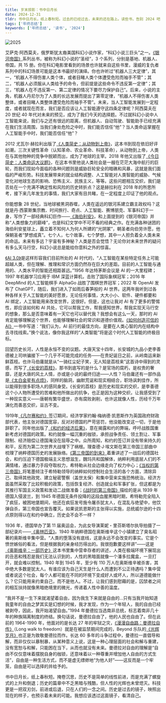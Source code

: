 ```yaml
---
title: 岁末掠影：书中日月长
date: 2024-12-31
tldr: 书中日月长，纸上春秋短。过去的已经过去，未来的还在路上。读些书，告别 2024 吧！
tags: ['年终总结']
keywords: ['年终总结', '读书', '2024']
---
```


![2025](https://assets.coderfee.com/blog/posts/2025/2025.png)

艾萨克·阿西莫夫，俄罗斯犹太裔美国科幻小说作家，“科幻小说三巨头”之一。[《银河帝国》](https://weread.qq.com/web/reader/716320805d2344716703998#outline?noScroll=1)系列丛书，被称为科幻小说的“圣经”，3 个系列，分别是基地、机器人、帝国，共 15 册。你在科幻电影里看到的场景也许就来自这些书里，漫威的复仇者系列中的科幻场景可能是这本书最好的演绎。你也许听过“机器人三大定律”，其一，“机器人不得伤害人类个体，或者目睹人类个体遭受危险而袖手不管”；其二，“机器人必须服从人类给予的命令，但前提是这些命令不违反第一定律”；其三，“机器人在不违反第一、第二定律的情况下要尽力保护自己”。后来，小说的主角，机器人丹尼尔为了人类的长远发展而提出了第零定律，“机器人不得伤害人类整体，或者目睹人类整体遭受危险而袖手不管”。未来，当人工智能发展到一定程度，或者就现在而言，我们是否应该让人工智能遵守这四条定律呢？阿西莫夫在 20 世纪 40 年代对未来的预见，成为了我们今天的选择题。不过就科幻小说中人工智能来说，我们与之还有很远的距离，但机器人、自动驾驶、智能助手已经充满在我们生活周围，当我们身处危险之中时，我们能否信任“他”？当人类命运掌握在人工智能手中时，我们能否信任“他”？

2012 尤瓦尔·赫拉利出版了[《人类简史：从动物到上帝》](https://weread.qq.com/web/reader/d4a322a05d0f04d4a01f0d6#outline?noScroll=1)，这本书到现在依旧好评如潮，三次关键性革命（认知革命、农业革命、科技革命），从动物到上帝，人类在与其他物种的竞争中脱颖而出，成为了地球的主宰。2018 年他又出版了[《今日简史：人类命运大议题》](https://weread.qq.com/web/reader/63432820715e8aee634792d#outline?noScroll=1)，在这本书里他说人类社会是一艘在茫茫大海中航行的巨轮，而我们现如今面临的各种问题则是威胁巨轮安全的暗礁和风暴，这就是我们面临的严峻形势。科技发展带来的就业结构调整、人工智能对人类智能的威胁、气候变化对地球生态的影响、恐怖主义、民族主义，等等。这些问题相互交织，我们是否处在一个充满不确定性和风险的历史转折点？这是赫拉利在 2018 年的所思所考，接下来几年发生的事情，我们大家有目共睹，在一定程度上印证了他的观点。

你能想象 28 世纪，当地球被黑洞吞噬，人类在遥远的银河系建立霸主政权吗？这就是丹·西蒙斯集宗教、时间旅行、奇点、人工智能、赛博朋克、军事科幻于一身，写作了一部经典科幻巨作——[《海伯利安》](https://weread.qq.com/web/reader/99732a205e228a9971aa900#outline?noScroll=1)，和上面提到的《银河帝国》并称“人类想象力的巅峰”，也是科幻文学中不可不看的经典之作。在充满各种谜团的海伯利安星球上，矗立着不知何人为何人所建的“光阴冢”，朝圣者向伯劳许愿，他保朝圣者“梦想成真”。七个人，七个故事，七个梦想，其中一人担负着全人类未来的命运。未来有多远？宇宙有多神秘？人类是否会觉悟？无论你对未来世界的疑问有多么天马行空，科幻小说总是能给你意料之外的惊喜。

[《AI 3.0》](https://weread.qq.com/web/reader/a72320c072289166a7200ff#outline?noScroll=1)是这样形容我们目前所处的 AI 时代的，“人工智能在某些特定任务上可能超越人类，但在理解、推理和常识方面仍然存在巨大的差距。目前的人工智能与通用的、人类水平的智能还相距甚远。”1956 年达特茅斯会议是 AI 的一大里程碑；1997 年机器学习应用于 IBM 深蓝计算机，击败了国际象棋冠军；2016 年 DeepMind 的人工智能棋手 AlphaGo 战胜了围棋世界冠军；2022 年 OpenAI 发布了 ChatGPT，随后，我们进入了如雨后春笋般的 AI 世界。这两年我听到过各种各样关于人工智能的美好愿景，无论任何事情，大大小小、软件、硬件都要和 AI 绑定，人工智能用来改变世界，这很好。但是，这也让我对 AI 有了更多的警惕性，即应该如何和 AI 共处，它可以帮我工作，帮我感知世界，帮我实现天马行空的想象，那么是否意味着有一天它也可以替代我？我想会有这么一天，那时的 AI 肯定能够理解这个世界，也能够理解社会的常识和道德价值观。[《如何创造可信的AI》](https://weread.qq.com/web/reader/e483297071df7108e482b8b#outline?noScroll=1)一书中写道：“我们认为，AI 前行的最佳方向，是要在人类心智的内在结构中去寻找线索。”换个说法，像你我这样的“人类智能”将是这个时代人工智能的终极目标。

回望历史长河，人性是永恒不变的议题。大唐天宝十四年，长安城的九品小吏李善德被上司哄骗接下一个几乎不可能完成的任务——在贵妃诞日之前，从岭南运来新鲜荔枝。也许马伯庸就是从“一骑红尘妃子笑，无人知是荔枝来”这首诗中得到的灵感，而写了[《长安的荔枝》](https://weread.qq.com/web/reader/cc932860813ab67c2g014597#outline?noScroll=1)，那书到底写的是什么？是官场的腐朽，是权贵的奢靡，还是大唐的风土人情，亦或是小说的最终归途——人性？马伯庸还有一部作品是[《太白金星有点烦》](https://weread.qq.com/web/reader/23e32130813ab82bdg015cd2#outline?noScroll=1)，同样的脑洞，幽默荒诞和现实相结合，职场讽刺佳作，所以能得到很多职场人的感同身受。《长安的荔枝》是历史和现实的交织，是李善德这个小人物所遭受的苦难和他所做出的抗争，也正是因为这种交织，让我感受到了一种现实意义——唐朝有繁华盛世，亦有腐败剥削，也许这就像人性，历经千万年演化而善恶交织，亘古不变。

1919年[《凡尔赛和约》](https://baike.baidu.com/item/%E5%87%A1%E5%B0%94%E8%B5%9B%E5%92%8C%E7%BA%A6/513254)签订期间，经济学家约翰·梅纳德·凯恩斯作为英国政府财政部代表，他主张对德国宽容，反对对德国的严苛惩罚，他没能改变这一切，于是他辞职了。同年他出版了[《和约的经济后果》](https://weread.qq.com/web/reader/94d32c10813ab8279g016ce1#outline?noScroll=1)，意在揭露和约的弊端，呼吁战胜国重新考虑对德国的政策。和约就像一幅沉重的枷锁，承担战争责任、领土割让、军事限制、经济赔偿让德国淹没在屈辱之中。众所周知，和约的签订并没有带来持久的和平，反而为第二次世界大战埋下了祸根。理查德·J·埃文斯在第三帝国三部曲中梳理了纳粹德国历史的发展脉络。[《第三帝国的到来》](https://weread.qq.com/web/reader/16e320a071cc19ae16ea782#outline?noScroll=1)着重讲述了一战后的德国社会，和约压迫下德国极端主义思想滋生，魏玛共和国解体，纳粹利用底层人们的不满情绪，通过暴力手段夺取权力，希特勒从社会边缘走向了权力中心；[《当权的第三帝国》](https://weread.qq.com/web/reader/24132c8071cc19b6241fcaa#outline?noScroll=1)将笔墨倾注于希特勒领导的纳粹如何控制社会生活的各个方面，清除异己、取缔其他政党、建立秘密警察（盖世太保）和集中营来实施恐怖统治。经济方面虽然采取了比较积极的政策，包括恢复经济、创造就业和军事扩张，但这都是为其推行军国主义政策和发动二战做准备；[《战时的第三帝国》](https://weread.qq.com/web/reader/961327a07202572e9616526#outline?noScroll=1)描绘的是从 1939 年德国入侵波兰，到 1945 年德国无条件投降的这段血腥黑暗时期，希特勒完全陷入了疯狂，被困地堡期间，他还在疯狂发号施令屠杀犹太人，在混乱与绝望中，他饮弹自杀，第三帝国也宣告覆灭。如果说凯恩斯的主张得以实施，总统威尔逊的十四点原则得以在和约中确立，历史会不会不一样？

1936 年，德国举办了第 11 届奥运会，为此女导演莱妮・里芬斯塔尔执导拍摄了一部纪录片——[《奥林匹亚》](https://www.bilibili.com/bangumi/play/ep303317)。1940 年纳粹德国在奥斯维辛这个小镇建立了臭名昭著的奥斯维辛集中营。“人类的堕落没有底线，这是永远不会改变的事实。它是个愤世嫉俗的看法，但是根据我的亲身经历得出的。我很抱歉要这样讲”——这是[《奥斯维辛：一部历史》](https://weread.qq.com/web/reader/e51320b05ceb6ae51abac7b#outline?noScroll=1)这本书里集中营幸存者的讲述，人类在极端环境下展现出的丑恶和残忍是我们无法认识到的，人性的黑暗面就像一个潘多拉魔盒，一旦打开，就会难以控制。1940 年到 1945 年，至少有 110 万人在奥斯维辛被杀害，其中绝大多数是犹太人。有谁应该为自己天生是什么人而遭到不公正待遇吗？集中营或者说这个社会，每个人都可能在不同的环境下变成好人或坏人，所以道德能做什么？它只能用来约束自己，而不是他人。不过，让我们感到慰藉的是，囚禁者之间的相互扶持就像黑暗绝境里的微光，传递着人性中善的温度。

“我并不是一生下来就渴望着自由，因为我生下来就是自由的…只有当我开始知道我童年的自由之梦其实是幻想的时候，我才发现，作为一个年轻人，我的自由已经被剥夺，因此，我开始渴望自由。”1994 年曼德拉当选南非总统，标志着南非几十年的种族隔离制度的终结。换句话说，曼德拉自由了，他的人民也自由了。但在此前的 1964-1990 年，他面对的是长达 27 年的牢狱之灾，[《漫漫自由路：曼德拉自传》](https://weread.qq.com/web/reader/53832d205a1eaf5384ce2fb#outline?noScroll=1)（Long walk to freedom）就是在被监禁期间完成的，Beyond 乐队的[《光辉岁月》](https://y.qq.com/n/ryqq/songDetail/003JJd7a3kd908)也正是为致敬曼德拉而作。长达 60 多年的斗争过程中，曼德拉一直倡导和解，而非仅仅以暴制暴，从某种意义上说，这是一种心理层面的社会和解与重建，没有宽恕与和解，只能困在当下，从而也就没有未来。曼德拉对自由的理解是“自由不仅仅意味着摆脱自身的枷锁，还意味着以一种尊重并增加他人自由的方式生活”，自由是一种生活方式，而不是虚无缥缈地“为他人好”——这反而是一个牢笼，自由是可以选择的并给予的。

书中日月长，纸上春秋短。掩卷沉思，历史不是简单的线性前进，而是充满了螺旋式的上升和倒退；历史的篇章中不乏黑暗与残酷，但人性的光辉也未曾熄灭。科技更是一把双刃剑，前进或后退，只在人们的一念之间。历史是过去的镜子，映照出现在的样子，也预示着未来的可能。我想应该透过这面镜子，看清自己。


